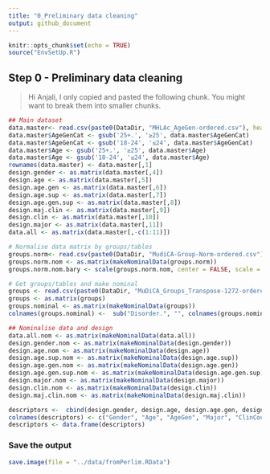 ```yaml
---
title: "0_Preliminary data cleaning"
output: github_document
---
```


```r
knitr::opts_chunk$set(echo = TRUE)
source("EnvSetUp.R")
```

## Step 0 - Preliminary data cleaning

> Hi Anjali, I only copied and pasted the following chunk. You might want to break them into smaller chunks.

```r
## Main dataset
data.master<- read.csv(paste0(DataDir, "MHLAc_AgeGen-ordered.csv"), header=TRUE)
data.master$AgeGenCat <- gsub('25+.', '≥25', data.master$AgeGenCat)
data.master$AgeGenCat <- gsub('18-24', '≤24', data.master$AgeGenCat)
data.master$Age <- gsub('25+.', '≥25', data.master$Age)
data.master$Age <- gsub('18-24', '≤24', data.master$Age)
rownames(data.master) <- data.master[,1]
design.gender <- as.matrix(data.master[,4])
design.age <- as.matrix(data.master[,5])
design.age.gen <- as.matrix(data.master[,6])
design.age.sup <- as.matrix(data.master[,7])
design.age.gen.sup <- as.matrix(data.master[,8])
design.maj.clin <- as.matrix(data.master[,9])
design.clin <- as.matrix(data.master[,10])
design.major <- as.matrix(data.master[,11])
data.all <- as.matrix(data.master[,-c(1:11)])

# Normalise data matrix by groups/tables
groups.norm<- read.csv(paste0(DataDir, "MudiCA-Group-Norm-ordered.csv"),header=TRUE)
groups.norm.nom <- as.matrix(makeNominalData(groups.norm))
groups.norm.nom.bary <- scale(groups.norm.nom, center = FALSE, scale = colSums(groups.norm.nom))

# Get groups/tables and make nominal
groups <- read.csv(paste0(DataDir, "MuDiCA_Groups_Transpose-1272-ordered.csv"),header=TRUE)
groups <- as.matrix(groups)
groups.nominal <- as.matrix(makeNominalData(groups))
colnames(groups.nominal) <-  sub("Disorder.", "", colnames(groups.nominal))

## Nominalise data and design
data.all.nom <- as.matrix(makeNominalData(data.all))
design.gender.nom <- as.matrix(makeNominalData(design.gender))
design.age.nom <- as.matrix(makeNominalData(design.age))
design.age.sup.nom <- as.matrix(makeNominalData(design.age.sup))
design.age.gen.nom <- as.matrix(makeNominalData(design.age.gen))
design.age.gen.sup.nom <- as.matrix(makeNominalData(design.age.gen.sup))
design.major.nom <- as.matrix(makeNominalData(design.major))
design.clin.nom <- as.matrix(makeNominalData(design.clin))
design.maj.clin.nom <- as.matrix(makeNominalData(design.maj.clin))

descriptors <-  cbind(design.gender, design.age, design.age.gen, design.major, design.clin, design.maj.clin) 
colnames(descriptors) <- c("Gender", "Age", "AgeGen", "Major", "ClinCourse", "MajorClin")
descriptors <- data.frame(descriptors)

```

### Save the output
```r
save.image(file = "../data/fromPerlim.RData")
```

